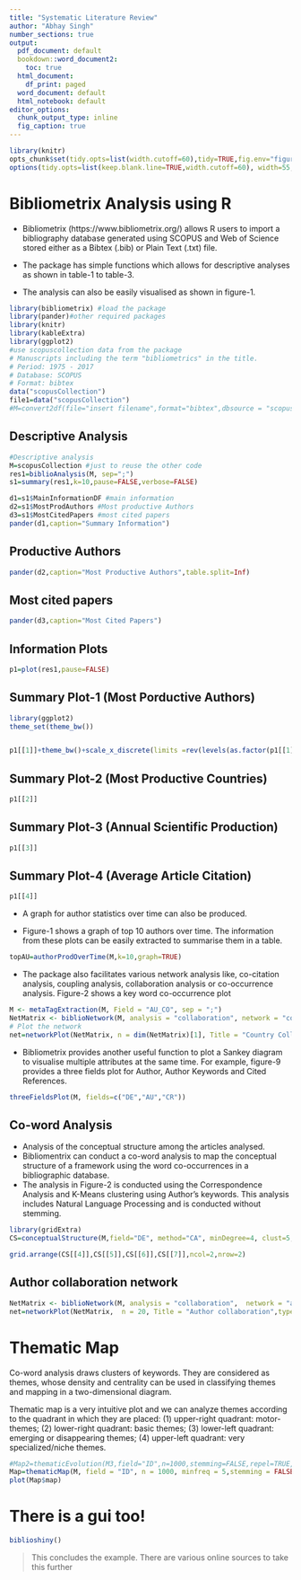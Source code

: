 ```yaml
---
title: "Systematic Literature Review"
author: "Abhay Singh"
number_sections: true
output:
  pdf_document: default
  bookdown::word_document2:
    toc: true
  html_document:
    df_print: paged
  word_document: default
  html_notebook: default
editor_options:
  chunk_output_type: inline
  fig_caption: true
---
```


```r
library(knitr)
opts_chunk$set(tidy.opts=list(width.cutoff=60),tidy=TRUE,fig.env="figure",message=FALSE,warning=FALSE)
options(tidy.opts=list(keep.blank.line=TRUE,width.cutoff=60), width=55,out.width='10cm',out.height='10cm',breaklines=TRUE,fig.widht=8,fig.height=8)
```


# Bibliometrix Analysis using R

* Bibliometrix (https://www.bibliometrix.org/) allows R users to import a bibliography database generated using SCOPUS and Web of Science stored either as a Bibtex (.bib) or Plain Text (.txt) file.

* The package has simple functions which allows for descriptive analyses as shown in table-1 to table-3.

* The analysis can also be easily visualised as shown in figure-1.

```r
library(bibliometrix) #load the package
library(pander)#other required packages
library(knitr)
library(kableExtra)
library(ggplot2)
#use scopuscollection data from the package
# Manuscripts including the term "bibliometrics" in the title.
# Period: 1975 - 2017
# Database: SCOPUS
# Format: bibtex
data("scopusCollection")
file1=data("scopusCollection")
#M=convert2df(file="insert filename",format="bibtex",dbsource = "scopus")#convert the data to data frame
```
## Descriptive Analysis

```r
#Descriptive analysis 
M=scopusCollection #just to reuse the other code
res1=biblioAnalysis(M, sep=";")
s1=summary(res1,k=10,pause=FALSE,verbose=FALSE)

d1=s1$MainInformationDF #main information 
d2=s1$MostProdAuthors #Most productive Authors 
d3=s1$MostCitedPapers #most cited papers 
pander(d1,caption="Summary Information") 
```

## Productive Authors

```r
pander(d2,caption="Most Productive Authors",table.split=Inf) 

```


## Most cited papers

```r
pander(d3,caption="Most Cited Papers") 

```

## Information Plots

```r
p1=plot(res1,pause=FALSE)
```
## Summary Plot-1 (Most Porductive Authors)

```r
library(ggplot2)
theme_set(theme_bw())


p1[[1]]+theme_bw()+scale_x_discrete(limits =rev(levels(as.factor(p1[[1]]$data$AU))))
```
## Summary Plot-2 (Most Productive Countries)

```r
p1[[2]]
```

## Summary Plot-3 (Annual Scientific Production)

```r
p1[[3]]
```
## Summary Plot-4 (Average Article Citation)

```r
p1[[4]]
```
* A graph for author statistics over time can also be produced.

* Figure-1 shows a graph of top 10 authors over time. The information from these plots can be easily extracted to summarise them in a table.

```r
topAU=authorProdOverTime(M,k=10,graph=TRUE)

```

* The package also facilitates various network analysis like, co-citation analysis, coupling analysis, collaboration analysis or co-occurrence analysis. Figure-2 shows a key word co-occurrence plot
```r

M <- metaTagExtraction(M, Field = "AU_CO", sep = ";") 
NetMatrix <- biblioNetwork(M, analysis = "collaboration", network = "countries", sep = ";")
# Plot the network 
net=networkPlot(NetMatrix, n = dim(NetMatrix)[1], Title = "Country Collaboration", type = "circle", size=TRUE, remove.multiple=FALSE,labelsize=0.7,cluster="none")
```

* Bibliometrix provides another useful function to plot a Sankey diagram to visualise multiple attributes at the same time. For example, figure-9 provides a three fields plot for Author, Author Keywords and Cited References.

```r
threeFieldsPlot(M, fields=c("DE","AU","CR")) 

```

## Co-word Analysis

* Analysis of the conceptual structure among the articles analysed. 
* Bibliomentrix can conduct a co-word analysis to map the conceptual structure of a framework using the word co-occurrences in a bibliographic database. 
* The analysis in Figure-2 is conducted using the Correspondence Analysis and K-Means clustering using Author's keywords. This analysis includes Natural Language Processing and is conducted without stemming.

```r
library(gridExtra)
CS=conceptualStructure(M,field="DE", method="CA", minDegree=4, clust=5, stemming=FALSE, labelsize=10, documents=10,graph=FALSE) 

grid.arrange(CS[[4]],CS[[5]],CS[[6]],CS[[7]],ncol=2,nrow=2)

```

## Author collaboration network

```r
NetMatrix <- biblioNetwork(M, analysis = "collaboration",  network = "authors", sep = ";")
net=networkPlot(NetMatrix,  n = 20, Title = "Author collaboration",type = "auto", size=10,size.cex=T,edgesize = 3,labelsize=0.6)
```

# Thematic Map

Co-word analysis draws clusters of keywords. They are considered as themes, whose density and centrality can be used in classifying themes and mapping in a two-dimensional diagram.

Thematic map is a very intuitive plot and we can analyze themes according to the quadrant in which they are placed: (1) upper-right quadrant: motor-themes; (2) lower-right quadrant: basic themes; (3) lower-left quadrant: emerging or disappearing themes; (4) upper-left quadrant: very specialized/niche themes.





```r
#Map2=thematicEvolution(M3,field="ID",n=1000,stemming=FALSE,repel=TRUE,years=2000)
Map=thematicMap(M, field = "ID", n = 1000, minfreq = 5,stemming = FALSE, size = 0.5, n.labels=4, repel = TRUE)
plot(Map$map)
```

# There is a gui too!

```r
biblioshiny()
```


> This concludes the example. There are various online sources to take this further


